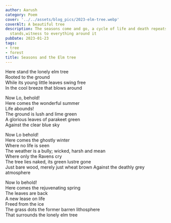 ```yaml
---
author: Aarush
category: Poem
cover: '../../assets/blog_pics/2023-elm-tree.webp'
coverAlt: A beautiful tree
description: The seasons come and go, a cycle of life and death repeats but elm tree
  stands,witness to everything around it
pubDate: 2023-01-23
tags:
- tree
- forest
title: Seasons and the Elm tree
---
```


Here stand the lonely elm tree  
Rooted to the ground  
While its young little leaves swing free  
In the cool breeze that blows around 

Now Lo, behold!  
Here comes the wonderful summer  
Life abounds!  
The  ground is lush and lime green   
A glorious leaves of parakeet green  
Against the clear blue sky  

Now Lo behold!  
Here comes the ghostly winter   
Where no life is seen   
The weather is a bully; wicked, harsh and mean  
Where only the Ravens cry   
The tree lies naked, its green lustre gone   
Just bare wood, merely just wheat brown 
Against the deathly grey atmosphere  

Now lo behold!  
Here comes the rejuvenating spring  
The leaves are back  
A new lease on life  
Freed from the ice   
The grass dots the former barren lithosphere  
That surrounds the lonely elm tree